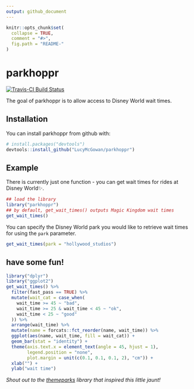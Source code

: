 ```yaml
---
output: github_document
---
```


<!-- README.md is generated from README.Rmd. Please edit that file -->

```r
knitr::opts_chunk$set(
  collapse = TRUE,
  comment = "#>",
  fig.path = "README-"
)
```

# parkhoppr

[![Travis-CI Build Status](https://travis-ci.org/LucyMcGowan/parkhoppr.svg?branch=master)](https://travis-ci.org/LucyMcGowan/parkhoppr)

The goal of parkhoppr is to allow access to Disney World wait times.

## Installation

You can install parkhoppr from github with:

```r
# install.packages("devtools")
devtools::install_github("LucyMcGowan/parkhoppr")
```

## Example

There is currently just one function - you can get wait times for rides at Disney World✨. 

```r
## load the library
library("parkhoppr")
## by default, get_wait_times() outputs Magic Kingdom wait times
get_wait_times()
```

You can specify the Disney World park you would like to retrieve wait times for using the `park` parameter.

```r
get_wait_times(park = "hollywood_studios")
```


## have some fun!
```r
library("dplyr")
library("ggplot2")
get_wait_times() %>%
  filter(fast_pass == TRUE) %>%
  mutate(wait_cat = case_when(
    wait_time >= 45 ~ "bad",
    wait_time >= 25 & wait_time < 45 ~ "ok",
    wait_time < 25 ~ "good"
  )) %>%
  arrange(wait_time) %>%
  mutate(name = forcats::fct_reorder(name, wait_time)) %>%
  ggplot(aes(name, wait_time, fill = wait_cat)) + 
  geom_bar(stat = "identity") + 
  theme(axis.text.x = element_text(angle = 45, hjust = 1),
        legend.position = "none",
        plot.margin = unit(c(0.1, 0.1, 0.1, 2), "cm")) +
  xlab("") +
  ylab("wait time")
```



*Shout out to the [themeparks](https://github.com/cubehouse/themeparks) library that inspired this little jaunt!*
